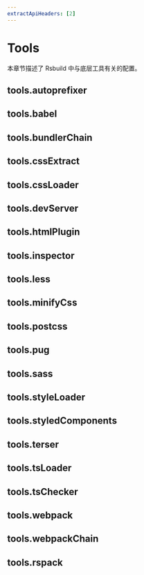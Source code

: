 ```yaml
---
extractApiHeaders: [2]
---
```


# Tools

本章节描述了 Rsbuild 中与底层工具有关的配置。

## tools.autoprefixer


<Autoprefixer />

## tools.babel


<Babel />

## tools.bundlerChain


<BundlerChain />

## tools.cssExtract


<CssExtract />

## tools.cssLoader


<CssLoader />

## tools.devServer


<DevServer />

## tools.htmlPlugin


<HtmlPlugin />

## tools.inspector


<Inspector />

## tools.less


<Less />

## tools.minifyCss


<MinifyCss />

## tools.postcss


<Postcss />

## tools.pug


<Pug />

## tools.sass


<Sass />

## tools.styleLoader


<StyleLoader />

## tools.styledComponents


<StyledComponents />

## tools.terser


<Terser />

## tools.tsLoader


<TsLoader />

## tools.tsChecker


<TsChecker />

## tools.webpack


<Webpack />

## tools.webpackChain


<WebpackChain />

## tools.rspack


<Rspack />
